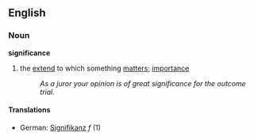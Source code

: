 ==English==
===Noun===
'''significance'''
# the [[extend]] to which something [[matter]]s; [[importance]]
#:''As a juror your opinion is of great significance for the outcome trial.''
====Translations====
*German: [[Signifikanz]] ''f'' (1)